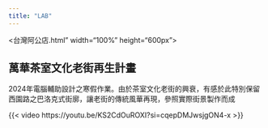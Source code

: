 ```yaml
---
title: "LAB"
---
```

<台灣阿公店.html" width="100%" height="600px"></iframe>

## 萬華茶室文化老街再生計畫
2024年電腦輔助設計之寒假作業。由於茶室文化老街的興衰，有感於此特別保留西園路之巴洛克式街廓，讓老街的傳統風華再現，參照實際街景製作而成

{{< video https://youtu.be/KS2CdOuROXI?si=cqepDMJwsjgON4-x >}}

